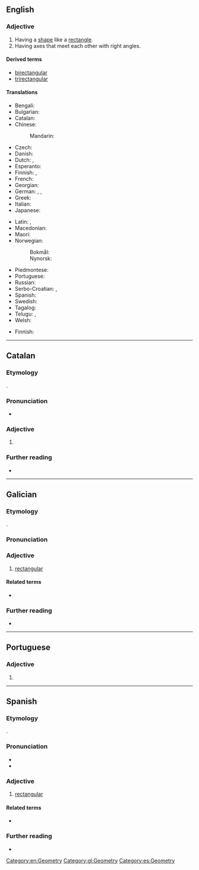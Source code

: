 ==English==

===Adjective===
{{en-adj}}

# Having a [[shape]] like a [[rectangle]].
# Having axes that meet each other with right angles.

====Derived terms====
* [[birectangular]]
* [[trirectangular]]

====Translations====
{{trans-top|having a shape like a rectangle}}
* Bengali: {{t|bn|আয়তক্ষেত্রাকৃতি}}
* Bulgarian: {{t|bg|правоъ̀гълен|sc=Cyrl}}
* Catalan: {{t+|ca|rectangular}}
* Chinese:
*: Mandarin: {{t+|cmn|矩形|tr=jǔxíng de|alt=矩形的|sc=Hani}}
* Czech: {{t+|cs|obdélníkový}}
* Danish: {{t|da|rektangulær}}
* Dutch: {{t+|nl|rechthoekig}}, {{t+|nl|rechthoekige}}
* Esperanto: {{t|eo|ortangula}}
* Finnish: {{t+|fi|suorakulmainen}}, {{t|fi|[[suorakaiteen]] [[muotoinen]]}}
* French: {{t+|fr|rectangulaire}}
* Georgian: {{t|ka|მართკუთხა}}
* German: {{t+|de|rechteckig}}, {{t+|de|rechtwinklig}}, {{t+|de|rechtwinkelig}}
* Greek: {{t+|el|ορθογώνιος|sc=Grek}}
* Italian: {{t+|it|rettangolare}}
* Japanese: {{t+|ja|直角|tr=ちょっかくの, chokkaku no|alt=直角の|sc=Jpan}}
{{trans-mid}}
* Latin: {{t|la|rectiangulus}}, {{t|la|rectangulus}}
* Macedonian: {{t|mk|правоаголен}}
* Maori: {{t|mi|porowhā}}
* Norwegian:
*: Bokmål: {{t+|nb|rektangulær}}
*: Nynorsk: {{t|nn|rektangulær}}
* Piedmontese: {{t|pms|retangolar}}
* Portuguese: {{t+|pt|retangular|m|f}}
* Russian: {{t+|ru|прямоуго́льный}}
* Serbo-Croatian: {{t|sh|u obliku pravougaonika}}, {{t|sh|pravougaoni}}
* Spanish: {{t+|es|rectangular}}
* Swedish: {{t+|sv|rektangulär}}
* Tagalog: {{t|tl|paritadlungin}}
* Telugu: {{t|te|చతురస్త్ర}}, {{t|te|చదరం}}
* Welsh: {{t|cy|cyfongl}}
{{trans-bottom}}

{{trans-top|having axes that meet each other with right angles}}
* Finnish: {{t|fi|suorakulmainen}}
{{trans-mid}}
{{trans-bottom}}

[[Category:en:Geometry]]

----

==Catalan==

===Etymology===
{{suffix|ca|rectangle|ar}}.

===Pronunciation===
* {{ca-IPA}}

===Adjective===
{{ca-adj|mf}}

# {{l|en|rectangular}}

===Further reading===
* {{R:IEC2}}

----

==Galician==

===Etymology===
{{suffix|gl|rectángulo|ar}}.

===Pronunciation===
{{rfp|gl}}

===Adjective===
{{gl-adj|f=rectangular|pl=rectangulares}}

# [[#English|rectangular]]

====Related terms====
* {{l|gl|rectángulo}}

===Further reading===
* {{R:DRAG}}

[[Category:gl:Geometry]]

----

==Portuguese==

===Adjective===
{{pt-adj|rectangula|r}}

# {{pt-superseded-silent-letter-1990|retangular}}

----

==Spanish==

===Etymology===
{{suffix|es|rectángulo|ar}}.

===Pronunciation===
* {{es-IPA}}
* {{hyph|es|rec|tan|gu|lar}}

===Adjective===
{{es-adj|pl=rectangulares}}

# [[#English|rectangular]]

====Related terms====
* {{l|es|rectángulo}}

===Further reading===
* {{R:DRAE}}

[[Category:es:Geometry]]